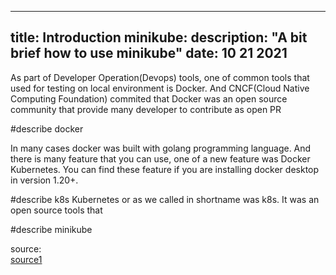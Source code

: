 ---
title: Introduction minikube:
description: "A bit brief how to use minikube"
date: 10 21 2021
----

As part of Developer Operation(Devops) tools, one of common tools that used for testing on local environment is Docker. And CNCF(Cloud Native Computing Foundation) commited that Docker was an open source community that provide many developer to contribute as open PR

#describe docker

In many cases docker was built with golang programming language. And there is many feature that you can use, one of a new feature was Docker Kubernetes.
You can find these feature if you are installing docker desktop in version 1.20+. 


#describe k8s
Kubernetes or as we called in shortname was k8s. It was an open source tools that 

#describe minikube 




source:  
[source1](https://minikube.sigs.k8s.io/docs/start/)
